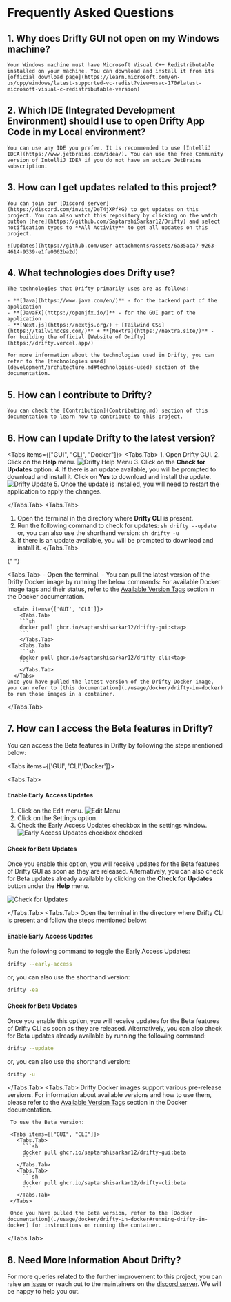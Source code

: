 
# Frequently Asked Questions

## 1. **Why does Drifty GUI not open on my Windows machine?**

    Your Windows machine must have Microsoft Visual C++ Redistributable installed on your machine. You can download and install it from its [official download page](https://learn.microsoft.com/en-us/cpp/windows/latest-supported-vc-redist?view=msvc-170#latest-microsoft-visual-c-redistributable-version)

## 2. **Which IDE (Integrated Development Environment) should I use to open Drifty App Code in my Local environment?**

    You can use any IDE you prefer. It is recommended to use [IntelliJ IDEA](https://www.jetbrains.com/idea/). You can use the free Community version of IntelliJ IDEA if you do not have an active JetBrains subscription.

## 3. **How can I get updates related to this project?**

    You can join our [Discord server](https://discord.com/invite/DeT4jXPfkG) to get updates on this project. You can also watch this repository by clicking on the watch button [here](https://github.com/SaptarshiSarkar12/Drifty) and select notification types to **All Activity** to get all updates on this project.

    ![Updates](https://github.com/user-attachments/assets/6a35aca7-9263-4614-9339-e1fe0062ba2d)

## 4. **What technologies does Drifty use?**

    The technologies that Drifty primarily uses are as follows:

    - **[Java](https://www.java.com/en/)** - for the backend part of the application
    - **[JavaFX](https://openjfx.io/)** - for the GUI part of the application
    - **[Next.js](https://nextjs.org/) + [Tailwind CSS](https://tailwindcss.com/)** + **[Nextra](https://nextra.site/)** - for building the official [Website of Drifty](https://drifty.vercel.app/)

    For more information about the technologies used in Drifty, you can refer to the [technologies used](development/architecture.md#technologies-used) section of the documentation.

## 5. **How can I contribute to Drifty?**

    You can check the [Contribution](Contributing.md) section of this documentation to learn how to contribute to this project.

## 6. **How can I update Drifty to the latest version?**

<Tabs items={["GUI", "CLI", "Docker"]}>
   <Tabs.Tab>
    1. Open Drifty GUI.
    2. Click on the **Help** menu.
    ![Drifty Help Menu](https://github.com/user-attachments/assets/de66eb43-c517-4f89-88c7-ecdc6231d8e0)
    3. Click on the **Check for Updates** option.
    4. If there is an update available, you will be prompted to download and install it. Click on __Yes__ to download and install the update.
    ![Drifty Update](https://github.com/user-attachments/assets/e262b9cf-bae2-4574-9e2f-ad0c2abb6062)
    5. Once the update is installed, you will need to restart the application to apply the changes.

   </Tabs.Tab>
   <Tabs.Tab>
   1. Open the terminal in the directory where **Drifty CLI** is present.
   2. Run the following command to check for updates:
     ```sh
     drifty --update
     ```
     or, you can also use the shorthand version:
     ```sh
     drifty -u
     ```
   3. If there is an update available, you will be prompted to download and install it.
   </Tabs.Tab>

  {" "}

  <Tabs.Tab>
    - Open the terminal.
    - You can pull the latest version of the Drifty Docker image by running the below commands:
      <Callout type="info">
        For available Docker image tags and their status, refer to the [Available Version Tags](./usage/docker/drifty-in-docker#available-version-tags) section in the Docker documentation.
      </Callout>

      <Tabs items={['GUI', 'CLI']}>
        <Tabs.Tab>
        ```sh
        docker pull ghcr.io/saptarshisarkar12/drifty-gui:<tag>
        ```
        </Tabs.Tab>
        <Tabs.Tab>
        ```sh
        docker pull ghcr.io/saptarshisarkar12/drifty-cli:<tag>
        ```
        </Tabs.Tab>
      </Tabs>
    Once you have pulled the latest version of the Drifty Docker image, you can refer to [this documentation](./usage/docker/drifty-in-docker) to run those images in a container.
  </Tabs.Tab>

</Tabs>

## 7. **How can I access the Beta features in Drifty?**

You can access the Beta features in Drifty by following the steps mentioned below:

<Tabs items={['GUI', 'CLI','Docker']}>

<Tabs.Tab>
#### Enable Early Access Updates

1. Click on the Edit menu.
   ![Edit Menu](https://github.com/user-attachments/assets/1c990f41-7c96-4b0b-bf7b-b577e171b487)
2. Click on the Settings option.
3. Check the Early Access Updates checkbox in the settings window.
   ![Early Access Updates checkbox checked](https://github.com/user-attachments/assets/e96966f7-1e9a-4598-86a8-572ef899f8d5)

#### Check for Beta Updates

Once you enable this option, you will receive updates for the Beta features of Drifty GUI as soon as they are released. Alternatively, you can also check for Beta updates already available by clicking on the **Check for Updates** button under the **Help** menu.

![Check for Updates](https://github.com/user-attachments/assets/4e19c874-60eb-49d4-a3f1-0a959b75e885)

</Tabs.Tab>
<Tabs.Tab>
Open the terminal in the directory where Drifty CLI is present and follow the steps mentioned below:

#### Enable Early Access Updates

Run the following command to toggle the Early Access Updates:

```sh
drifty --early-access
```

or, you can also use the shorthand version:

```sh
drifty -ea
```

#### Check for Beta Updates

Once you enable this option, you will receive updates for the Beta features of Drifty CLI as soon as they are released. Alternatively, you can also check for Beta updates already available by running the following command:

```sh
drifty --update
```

or, you can also use the shorthand version:

```sh
drifty -u
```

</Tabs.Tab>
   <Tabs.Tab>
     Drifty Docker images support various pre-release versions. For information about available versions and how to use them, please refer to the [Available Version Tags](./usage/docker/drifty-in-docker#available-version-tags) section in the Docker documentation.

     To use the Beta version:

     <Tabs items={["GUI", "CLI"]}>
       <Tabs.Tab>
         ```sh
         docker pull ghcr.io/saptarshisarkar12/drifty-gui:beta
         ```
       </Tabs.Tab>
       <Tabs.Tab>
         ```sh
         docker pull ghcr.io/saptarshisarkar12/drifty-cli:beta
         ```
       </Tabs.Tab>
     </Tabs>

     Once you have pulled the Beta version, refer to the [Docker documentation](./usage/docker/drifty-in-docker#running-drifty-in-docker) for instructions on running the container.
   </Tabs.Tab>
</Tabs>

## 8. **Need More Information About Drifty?**

For more queries related to the further improvement to this project, you can raise an [issue](https://github.com/SaptarshiSarkar12/Drifty/issues/new/choose) or reach out to the maintainers on the [discord server](https://discord.com/invite/DeT4jXPfkG). We will be happy to help you out.
